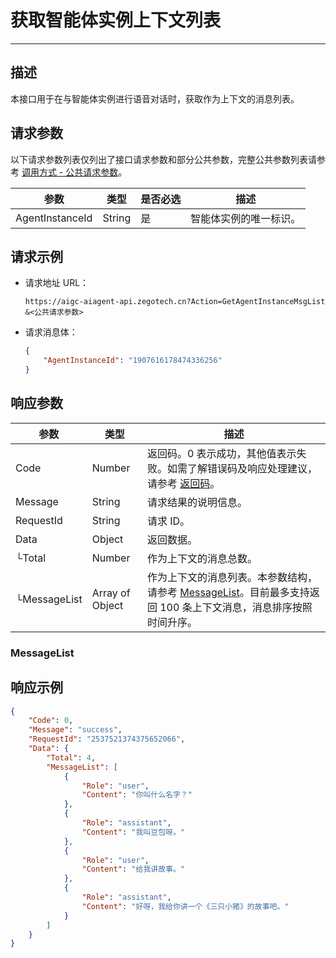 
# 获取智能体实例上下文列表

---

## 描述

本接口用于在与智能体实例进行语音对话时，获取作为上下文的消息列表。


<PostPrototype link="https://aigc-aiagent-api.zegotech.cn?Action=GetAgentInstanceMsgList" />

## 请求参数

以下请求参数列表仅列出了接口请求参数和部分公共参数，完整公共参数列表请参考 [调用方式 - 公共请求参数](./../Accessing%20Server%20APIs.mdx#公共请求参数)。

| 参数             | 类型    | 是否必选 | 描述                     |
|------------------|---------|----------|--------------------------|
| AgentInstanceId  | String  | 是       | 智能体实例的唯一标识。         |

## 请求示例

- 请求地址 URL：

    ```https
    https://aigc-aiagent-api.zegotech.cn?Action=GetAgentInstanceMsgList
    &<公共请求参数>
    ```

- 请求消息体：

    ```json
    {
        "AgentInstanceId": "1907616178474336256"
    }
    ```

## 响应参数

| 参数 | 类型 | 描述 |
|------|------|------|
| Code | Number | 返回码。0 表示成功，其他值表示失败。如需了解错误码及响应处理建议，请参考 [返回码](./../Return%20codes.mdx)。 |
| Message | String | 请求结果的说明信息。 |
| RequestId | String | 请求 ID。 |
| Data | Object | 返回数据。 |
| └Total | Number | 作为上下文的消息总数。 |
| └MessageList | Array of Object | 作为上下文的消息列表。本参数结构，请参考 [MessageList](#messagelist)。目前最多支持返回 100 条上下文消息，消息排序按照时间升序。 |

### MessageList

<Content />

## 响应示例

```json
{
    "Code": 0,
    "Message": "success",
    "RequestId": "2537521374375652066",
    "Data": {
        "Total": 4,
        "MessageList": [
            {
                "Role": "user",
                "Content": "你叫什么名字？"
            },
            {
                "Role": "assistant",
                "Content": "我叫豆包呀。"
            },
            {
                "Role": "user",
                "Content": "给我讲故事。"
            },
            {
                "Role": "assistant",
                "Content": "好呀，我给你讲一个《三只小猪》的故事吧。"
            }
        ]
    }
}
```
